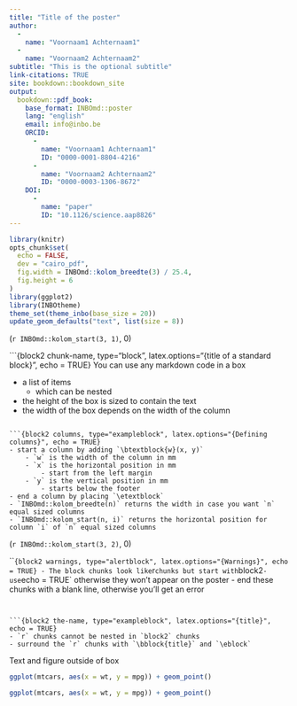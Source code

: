 ```yaml
---
title: "Title of the poster"
author:
  - 
    name: "Voornaam1 Achternaam1"
  - 
    name: "Voornaam2 Achternaam2"
subtitle: "This is the optional subtitle"
link-citations: TRUE
site: bookdown::bookdown_site
output:
  bookdown::pdf_book:
    base_format: INBOmd::poster
    lang: "english"
    email: info@inbo.be
    ORCID: 
      -
        name: "Voornaam1 Achternaam1"
        ID: "0000-0001-8804-4216"
      -
        name: "Voornaam2 Achternaam2"
        ID: "0000-0003-1306-8672"
    DOI: 
      -
        name: "paper"
        ID: "10.1126/science.aap8826"
---
```


```r
library(knitr)
opts_chunk$set(
  echo = FALSE,
  dev = "cairo_pdf",
  fig.width = INBOmd::kolom_breedte(3) / 25.4,
  fig.height = 6
)
library(ggplot2)
library(INBOtheme)
theme_set(theme_inbo(base_size = 20))
update_geom_defaults("text", list(size = 8))
```

<!-- start of first column -->
\btextblock{`r INBOmd::kolom_breedte(3)`}(`r INBOmd::kolom_start(3, 1)`, 0)

```{block2 chunk-name, type="block", latex.options="{title of a standard block}", echo = TRUE}
You can use any markdown code in a box

- a list of items
    - which can be nested
- the height of the box is sized to contain the text
- the width of the box depends on the width of the column

```

```{block2 columns, type="exampleblock", latex.options="{Defining columns}", echo = TRUE}
- start a column by adding `\btextblock{w}(x, y)`
    - `w` is the width of the column in mm
    - `x` is the horizontal position in mm
        - start from the left margin
    - `y` is the vertical position in mm
        - starts below the footer
- end a column by placing `\etextblock`
- `INBOmd::kolom_breedte(n)` returns the width in case you want `n` equal sized columns
- `INBOmd::kolom_start(n, i)` returns the horizontal position for column `i` of `n` equal sized columns

```


\etextblock

<!-- start of second column -->
\btextblock{`r 2 * INBOmd::kolom_breedte(3)`}(`r INBOmd::kolom_start(3, 2)`, 0)

```{block2 warnings, type="alertblock", latex.options="{Warnings}", echo = TRUE}
- The block chunks look like `r` chunks but start with `block2`
- use `echo = TRUE` otherwise they won't appear on the poster
- end these chunks with a blank line, otherwise you'll get an error

```


```{block2 the-name, type="exampleblock", latex.options="{title}", echo = TRUE}
- `r` chunks cannot be nested in `block2` chunks
- surround the `r` chunks with `\bblock{title}` and `\eblock`

```

Text and figure outside of box

```r
ggplot(mtcars, aes(x = wt, y = mpg)) + geom_point()
```

\bblock{Figure in box}

```r
ggplot(mtcars, aes(x = wt, y = mpg)) + geom_point()
```

\eblock

\etextblock
